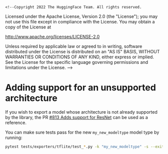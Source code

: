     <!--Copyright 2022 The HuggingFace Team. All rights reserved.

Licensed under the Apache License, Version 2.0 (the "License"); you may not use this file except in compliance with
the License. You may obtain a copy of the License at

http://www.apache.org/licenses/LICENSE-2.0

Unless required by applicable law or agreed to in writing, software distributed under the License is distributed on
an "AS IS" BASIS, WITHOUT WARRANTIES OR CONDITIONS OF ANY KIND, either express or implied. See the License for the
specific language governing permissions and limitations under the License.
-->

# Adding support for an unsupported architecture

If you wish to export a model whose architecture is not already supported by the library, the PR [#813 Adds support for ResNet](https://github.com/huggingface/optimum/pull/813 ) can be used as a reference.

You can make sure tests pass for the new `my_new_modeltype` model type by running:

```bash
pytest tests/exporters/tflite/test_*.py -k "my_new_modeltype" -s --exitfirst
```
